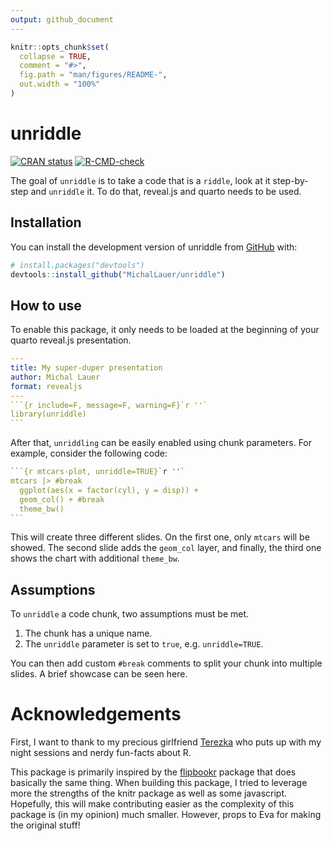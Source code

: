 ```yaml
---
output: github_document
---
```


<!-- README.md is generated from README.Rmd. Please edit that file -->

```r
knitr::opts_chunk$set(
  collapse = TRUE,
  comment = "#>",
  fig.path = "man/figures/README-",
  out.width = "100%"
)
```

# unriddle

<!-- badges: start -->
[![CRAN status](https://www.r-pkg.org/badges/version/unriddle)](https://CRAN.R-project.org/package=unriddle)
[![R-CMD-check](https://github.com/MichalLauer/unriddle/actions/workflows/R-CMD-check.yaml/badge.svg)](https://github.com/MichalLauer/unriddle/actions/workflows/R-CMD-check.yaml)
<!-- badges: end -->

The goal of `unriddle` is to take a code that is a `riddle`, look at it
step-by-step and `unriddle` it. To do that, reveal.js and quarto needs to be used.

## Installation

You can install the development version of unriddle from [GitHub](https://github.com/) with:

``` r
# install.packages("devtools")
devtools::install_github("MichalLauer/unriddle")
```

## How to use

To enable this package, it only needs to be loaded at the beginning of your
quarto reveal.js presentation.

````yml
---
title: My super-duper presentation
author: Michal Lauer
format: revealjs
---
```{r include=F, message=F, warning=F}`r ''`
library(unriddle)
```
````

After that, `unriddling` can be easily enabled using chunk parameters. For example,
consider the following code:

````r
```{r mtcars-plot, unriddle=TRUE}`r ''`
mtcars |> #break 
  ggplot(aes(x = factor(cyl), y = disp)) +
  geom_col() + #break
  theme_bw()
```
````
This will create three different slides. On the first one, only `mtcars` will
be showed. The second slide adds the `geom_col` layer, and finally, the third one
shows the chart with additional `theme_bw`.

## Assumptions

To `unriddle` a code chunk, two assumptions must be met.

1) The chunk has a unique name.
2) The `unriddle` parameter is set to `true`, e.g. `unriddle=TRUE`.

You can then add custom `#break` comments to split your chunk into multiple
slides. A brief showcase can be seen here.

# Acknowledgements

First, I want to thank to my precious girlfriend [Terezka](https://github.com/tertomas)
who puts up with my night sessions and nerdy fun-facts about R.

This package is primarily inspired by the [flipbookr](https://github.com/EvaMaeRey/flipbookr) package that does basically
the same thing. When building this package, I tried to leverage more the
strengths of the knitr package as well as some javascript. Hopefully, this will
make contributing easier as the complexity of this package is (in my opinion)
much smaller. However, props to Eva for making the original stuff!

